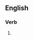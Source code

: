 ==English==

===Verb===
{{head|en|present participle}}

# {{present participle of|hold all the aces|lang=en|nocat=1}}